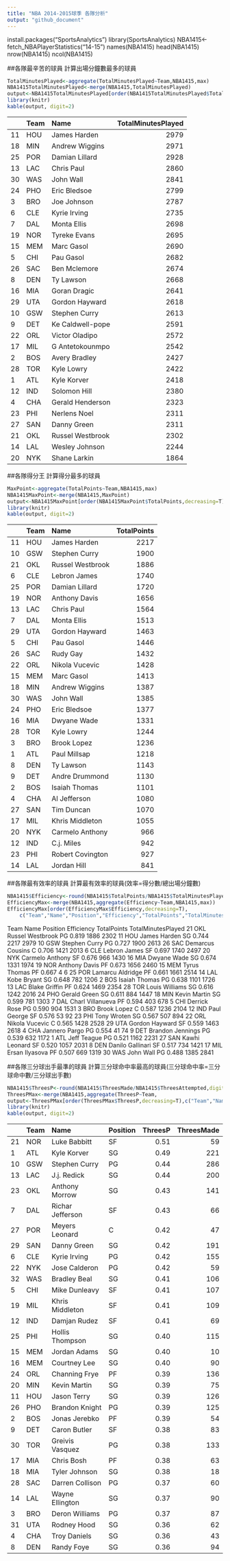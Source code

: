 ---
title: "NBA 2014-2015球季 各隊分析"
output: "github_document"
---

install.packages("SportsAnalytics")
library(SportsAnalytics)
NBA1415<-fetch_NBAPlayerStatistics("14-15")
names(NBA1415)
head(NBA1415)
nrow(NBA1415)
ncol(NBA1415)


##各隊最辛苦的球員
計算出場分鐘數最多的球員
```{r echo=T}
TotalMinutesPlayed<-aggregate(TotalMinutesPlayed~Team,NBA1415,max)
NBA1415TotalMinutesPlayed<-merge(NBA1415,TotalMinutesPlayed)
output<-NBA1415TotalMinutesPlayed[order(NBA1415TotalMinutesPlayed$TotalMinutesPlayed,decreasing=T),c("Team","Name","TotalMinutesPlayed")]
library(knitr)
kable(output, digit=2)
```
|   |Team |Name             | TotalMinutesPlayed|
|:--|:----|:----------------|------------------:|
|11 |HOU  |James Harden     |               2979|
|18 |MIN  |Andrew Wiggins   |               2971|
|25 |POR  |Damian Lillard   |               2928|
|13 |LAC  |Chris Paul       |               2860|
|30 |WAS  |John Wall        |               2841|
|24 |PHO  |Eric Bledsoe     |               2799|
|3  |BRO  |Joe Johnson      |               2787|
|6  |CLE  |Kyrie Irving     |               2735|
|7  |DAL  |Monta Ellis      |               2698|
|19 |NOR  |Tyreke Evans     |               2695|
|15 |MEM  |Marc Gasol       |               2690|
|5  |CHI  |Pau Gasol        |               2682|
|26 |SAC  |Ben Mclemore     |               2674|
|8  |DEN  |Ty Lawson        |               2668|
|16 |MIA  |Goran Dragic     |               2641|
|29 |UTA  |Gordon Hayward   |               2618|
|10 |GSW  |Stephen Curry    |               2613|
|9  |DET  |Ke Caldwell-pope |               2591|
|22 |ORL  |Victor Oladipo   |               2572|
|17 |MIL  |G Antetokounmpo  |               2542|
|2  |BOS  |Avery Bradley    |               2427|
|28 |TOR  |Kyle Lowry       |               2422|
|1  |ATL  |Kyle Korver      |               2418|
|12 |IND  |Solomon Hill     |               2380|
|4  |CHA  |Gerald Henderson |               2323|
|23 |PHI  |Nerlens Noel     |               2311|
|27 |SAN  |Danny Green      |               2311|
|21 |OKL  |Russel Westbrook |               2302|
|14 |LAL  |Wesley Johnson   |               2244|
|20 |NYK  |Shane Larkin     |               1864|

##各隊得分王
計算得分最多的球員
```{r echo=T}
MaxPoint<-aggregate(TotalPoints~Team,NBA1415,max)
NBA1415MaxPoint<-merge(NBA1415,MaxPoint)
output<-NBA1415MaxPoint[order(NBA1415MaxPoint$TotalPoints,decreasing=T),c("Team","Name","TotalPoints")]
library(knitr)
kable(output, digit=2)
```
|   |Team |Name             | TotalPoints|
|:--|:----|:----------------|-----------:|
|11 |HOU  |James Harden     |        2217|
|10 |GSW  |Stephen Curry    |        1900|
|21 |OKL  |Russel Westbrook |        1886|
|6  |CLE  |Lebron James     |        1740|
|25 |POR  |Damian Lillard   |        1720|
|19 |NOR  |Anthony Davis    |        1656|
|13 |LAC  |Chris Paul       |        1564|
|7  |DAL  |Monta Ellis      |        1513|
|29 |UTA  |Gordon Hayward   |        1463|
|5  |CHI  |Pau Gasol        |        1446|
|26 |SAC  |Rudy Gay         |        1432|
|22 |ORL  |Nikola Vucevic   |        1428|
|15 |MEM  |Marc Gasol       |        1413|
|18 |MIN  |Andrew Wiggins   |        1387|
|30 |WAS  |John Wall        |        1385|
|24 |PHO  |Eric Bledsoe     |        1377|
|16 |MIA  |Dwyane Wade      |        1331|
|28 |TOR  |Kyle Lowry       |        1244|
|3  |BRO  |Brook Lopez      |        1236|
|1  |ATL  |Paul Millsap     |        1218|
|8  |DEN  |Ty Lawson        |        1143|
|9  |DET  |Andre Drummond   |        1130|
|2  |BOS  |Isaiah Thomas    |        1101|
|4  |CHA  |Al Jefferson     |        1080|
|27 |SAN  |Tim Duncan       |        1070|
|17 |MIL  |Khris Middleton  |        1055|
|20 |NYK  |Carmelo Anthony  |         966|
|12 |IND  |C.j. Miles       |         942|
|23 |PHI  |Robert Covington |         927|
|14 |LAL  |Jordan Hill      |         841|

##各隊最有效率的球員
計算最有效率的球員(效率=得分數/總出場分鐘數)
```{r echo=T}
NBA1415$Efficiency<-round(NBA1415$TotalPoints/NBA1415$TotalMinutesPlayed,digits=3)
EfficiencyMax<-merge(NBA1415,aggregate(Efficiency~Team,NBA1415,max))
EfficiencyMax[order(EfficiencyMax$Efficiency,decreasing=T),
    c("Team","Name","Position","Efficiency","TotalPoints","TotalMinutesPlayed")]
```
   Team             Name Position Efficiency TotalPoints TotalMinutesPlayed
21  OKL Russel Westbrook       PG      0.819        1886               2302
11  HOU     James Harden       SG      0.744        2217               2979
10  GSW    Stephen Curry       PG      0.727        1900               2613
26  SAC Demarcus Cousins        C      0.706        1421               2013
6   CLE     Lebron James       SF      0.697        1740               2497
20  NYK  Carmelo Anthony       SF      0.676         966               1430
16  MIA      Dwyane Wade       SG      0.674        1331               1974
19  NOR    Anthony Davis       PF      0.673        1656               2460
15  MEM     Tyrus Thomas       PF      0.667           4                  6
25  POR Lamarcu Aldridge       PF      0.661        1661               2514
14  LAL      Kobe Bryant       SG      0.648         782               1206
2   BOS    Isaiah Thomas       PG      0.638        1101               1726
13  LAC    Blake Griffin       PF      0.624        1469               2354
28  TOR   Louis Williams       SG      0.616        1242               2016
24  PHO     Gerald Green       SG      0.611         884               1447
18  MIN     Kevin Martin       SG      0.599         781               1303
7   DAL Charl Villanueva       PF      0.594         403                678
5   CHI     Derrick Rose       PG      0.590         904               1531
3   BRO      Brook Lopez        C      0.587        1236               2104
12  IND      Paul George       SF      0.576          53                 92
23  PHI      Tony Wroten       SG      0.567         507                894
22  ORL   Nikola Vucevic        C      0.565        1428               2528
29  UTA   Gordon Hayward       SF      0.559        1463               2618
4   CHA    Jannero Pargo       PG      0.554          41                 74
9   DET Brandon Jennings       PG      0.539         632               1172
1   ATL      Jeff Teague       PG      0.521        1162               2231
27  SAN    Kawhi Leonard       SF      0.520        1057               2031
8   DEN Danilo Gallinari       SF      0.517         734               1421
17  MIL   Ersan Ilyasova       PF      0.507         669               1319
30  WAS        John Wall       PG      0.488        1385               2841


##各隊三分球出手最準的球員 
計算三分球命中率最高的球員(三分球命中率=三分球命中數/三分球出手數)
```{r echo=T}
NBA1415$ThreesP<-round(NBA1415$ThreesMade/NBA1415$ThreesAttempted,digits=3)
ThreesPMax<-merge(NBA1415,aggregate(ThreesP~Team,                                NBA1415[NBA1415$ThreesMade>mean(NBA1415$ThreesMade),],max))
output<-ThreesPMax[order(ThreesPMax$ThreesP,decreasing=T),c("Team","Name","Position","ThreesP","ThreesMade")]
library(knitr)
kable(output, digit=2)
```
|   |Team |Name             |Position | ThreesP| ThreesMade|
|:--|:----|:----------------|:--------|-------:|----------:|
|21 |NOR  |Luke Babbitt     |SF       |    0.51|         59|
|1  |ATL  |Kyle Korver      |SG       |    0.49|        221|
|10 |GSW  |Stephen Curry    |PG       |    0.44|        286|
|13 |LAC  |J.j. Redick      |SG       |    0.44|        200|
|23 |OKL  |Anthony Morrow   |SG       |    0.43|        141|
|7  |DAL  |Richar Jefferson |SF       |    0.43|         66|
|27 |POR  |Meyers Leonard   |C        |    0.42|         47|
|29 |SAN  |Danny Green      |SG       |    0.42|        191|
|6  |CLE  |Kyrie Irving     |PG       |    0.42|        155|
|22 |NYK  |Jose Calderon    |PG       |    0.42|         59|
|32 |WAS  |Bradley Beal     |SG       |    0.41|        106|
|5  |CHI  |Mike Dunleavy    |SF       |    0.41|        107|
|19 |MIL  |Khris Middleton  |SF       |    0.41|        109|
|12 |IND  |Damjan Rudez     |SF       |    0.41|         69|
|25 |PHI  |Hollis Thompson  |SG       |    0.40|        115|
|15 |MEM  |Jordan Adams     |SG       |    0.40|         10|
|16 |MEM  |Courtney Lee     |SG       |    0.40|         90|
|24 |ORL  |Channing Frye    |PF       |    0.39|        136|
|20 |MIN  |Kevin Martin     |SG       |    0.39|         75|
|11 |HOU  |Jason Terry      |SG       |    0.39|        126|
|26 |PHO  |Brandon Knight   |PG       |    0.39|        125|
|2  |BOS  |Jonas Jerebko    |PF       |    0.39|         54|
|9  |DET  |Caron Butler     |SF       |    0.38|         83|
|30 |TOR  |Greivis Vasquez  |PG       |    0.38|        133|
|17 |MIA  |Chris Bosh       |PF       |    0.38|         63|
|18 |MIA  |Tyler Johnson    |SG       |    0.38|         18|
|28 |SAC  |Darren Collison  |PG       |    0.37|         60|
|14 |LAL  |Wayne Ellington  |SG       |    0.37|         90|
|3  |BRO  |Deron Williams   |PG       |    0.37|         87|
|31 |UTA  |Rodney Hood      |SG       |    0.36|         62|
|4  |CHA  |Troy Daniels     |SG       |    0.36|         43|
|8  |DEN  |Randy Foye       |SG       |    0.36|         94|

